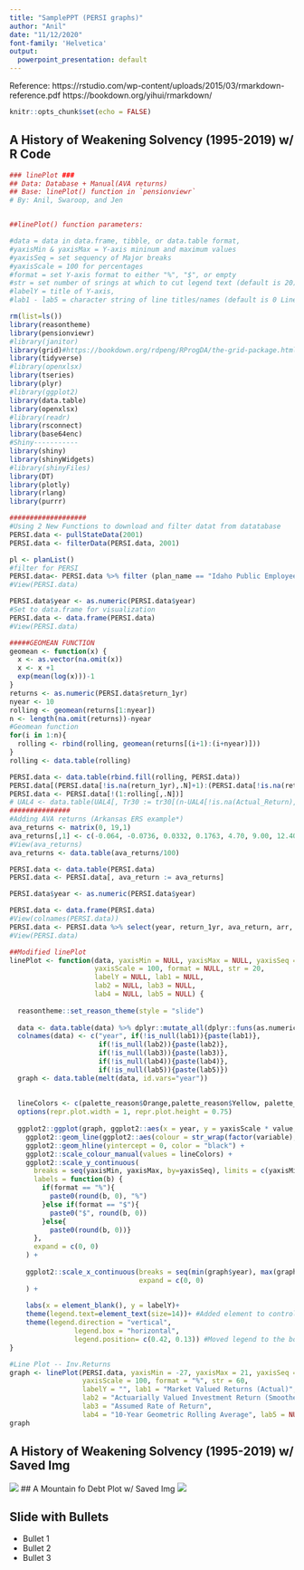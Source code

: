 ```yaml
---
title: "SamplePPT (PERSI graphs)"
author: "Anil"
date: "11/12/2020"
font-family: 'Helvetica'
output:
  powerpoint_presentation: default
---
```


Reference: https://rstudio.com/wp-content/uploads/2015/03/rmarkdown-reference.pdf
https://bookdown.org/yihui/rmarkdown/
```r
knitr::opts_chunk$set(echo = FALSE)
```

## A History of Weakening Solvency (1995-2019) w/ R Code
```r
### linePlot ###
## Data: Database + Manual(AVA returns)
## Base: linePlot() function in `pensionviewr`
# By: Anil, Swaroop, and Jen


##linePlot() function parameters:

#data = data in data.frame, tibble, or data.table format,
#yaxisMin & yaxisMax = Y-axis mininum and maximum values
#yaxisSeq = set sequency of Major breaks
#yaxisScale = 100 for percentages
#format = set Y-axis format to either "%", "$", or empty
#str = set number of srings at which to cut legend text (default is 20),
#labelY = title of Y-axis,
#lab1 - lab5 = character string of line titles/names (default is 0 Lines)

rm(list=ls())
library(reasontheme)
library(pensionviewr)
#library(janitor)
library(grid)#https://bookdown.org/rdpeng/RProgDA/the-grid-package.html
library(tidyverse)
#library(openxlsx)
library(tseries)
library(plyr)
#library(ggplot2)
library(data.table)
library(openxlsx)
#library(readr)
library(rsconnect)
library(base64enc)
#Shiny-----------
library(shiny)
library(shinyWidgets)
#library(shinyFiles)
library(DT)
library(plotly)
library(rlang)
library(purrr)

###################
#Using 2 New Functions to download and filter datat from datatabase
PERSI.data <- pullStateData(2001)
PERSI.data <- filterData(PERSI.data, 2001)

pl <- planList()
#filter for PERSI
PERSI.data<- PERSI.data %>% filter (plan_name == "Idaho Public Employee Retirement System")
#View(PERSI.data)

PERSI.data$year <- as.numeric(PERSI.data$year)
#Set to data.frame for visualization
PERSI.data <- data.frame(PERSI.data)
#View(PERSI.data)

#####GEOMEAN FUNCTION
geomean <- function(x) {
  x <- as.vector(na.omit(x))
  x <- x +1
  exp(mean(log(x)))-1 
}
returns <- as.numeric(PERSI.data$return_1yr)
nyear <- 10
rolling <- geomean(returns[1:nyear])
n <- length(na.omit(returns))-nyear
#Geomean function
for(i in 1:n){
  rolling <- rbind(rolling, geomean(returns[(i+1):(i+nyear)]))
}
rolling <- data.table(rolling)

PERSI.data <- data.table(rbind.fill(rolling, PERSI.data))
PERSI.data[(PERSI.data[!is.na(return_1yr),.N]+1):(PERSI.data[!is.na(return_1yr),.N]+rolling[,.N])]$V1<- PERSI.data[(1:rolling[,.N])]$V1
PERSI.data <- PERSI.data[!(1:rolling[,.N])]
# UAL4 <- data.table(UAL4[, Tr30 := tr30[(n-UAL4[!is.na(Actual_Return),.N]):last]])
###############
#Adding AVA returns (Arkansas ERS example*)
ava_returns <- matrix(0, 19,1)
ava_returns[,1] <- c(-0.064, -0.0736, 0.0332, 0.1763, 4.70, 9.00, 12.40, 8.00, -5.90, 2.00, 3.10, 4.50, 11.40, 13.80, 8.80, 8.20, 7.70, 5.80, 6.50)
#View(ava_returns)
ava_returns <- data.table(ava_returns/100)

PERSI.data <- data.table(PERSI.data)
PERSI.data <- PERSI.data[, ava_return := ava_returns]

PERSI.data$year <- as.numeric(PERSI.data$year)

PERSI.data <- data.frame(PERSI.data)
#View(colnames(PERSI.data))
PERSI.data <- PERSI.data %>% select(year, return_1yr, ava_return, arr, V1)
#View(PERSI.data)

##Modified linePlot
linePlot <- function(data, yaxisMin = NULL, yaxisMax = NULL, yaxisSeq = 5,
                     yaxisScale = 100, format = NULL, str = 20,
                     labelY = NULL, lab1 = NULL, 
                     lab2 = NULL, lab3 = NULL, 
                     lab4 = NULL, lab5 = NULL) {
  
  reasontheme::set_reason_theme(style = "slide")
  
  data <- data.table(data) %>% dplyr::mutate_all(dplyr::funs(as.numeric))
  colnames(data) <- c("year", if(!is_null(lab1)){paste(lab1)},
                      if(!is_null(lab2)){paste(lab2)},
                      if(!is_null(lab3)){paste(lab3)},
                      if(!is_null(lab4)){paste(lab4)},
                      if(!is_null(lab5)){paste(lab5)})
  graph <- data.table(melt(data, id.vars="year"))
  
  
  lineColors <- c(palette_reason$Orange,palette_reason$Yellow, palette_reason$SatBlue, palette_reason$LightGrey) #Updated palette to reason one
  options(repr.plot.width = 1, repr.plot.height = 0.75)
  
  ggplot2::ggplot(graph, ggplot2::aes(x = year, y = yaxisScale * value, group = variable)) +
    ggplot2::geom_line(ggplot2::aes(colour = str_wrap(factor(variable), str)), size = 1.5) + #Added str_wrap(to cut legend text)
    ggplot2::geom_hline(yintercept = 0, color = "black") +
    ggplot2::scale_colour_manual(values = lineColors) +
    ggplot2::scale_y_continuous(
      breaks = seq(yaxisMin, yaxisMax, by=yaxisSeq), limits = c(yaxisMin, yaxisMax), #added limits and expanded break scale
      labels = function(b) {
        if(format == "%"){
          paste0(round(b, 0), "%")
        }else if(format == "$"){
          paste0("$", round(b, 0))
        }else{
          paste0(round(b, 0))}
      },
      expand = c(0, 0)
    ) +
    
    ggplot2::scale_x_continuous(breaks = seq(min(graph$year), max(graph$year), by = 2), #added blank years
                                expand = c(0, 0)
    ) +
    
    labs(x = element_blank(), y = labelY)+
    theme(legend.text=element_text(size=14))+ #Added element to control legend font size
    theme(legend.direction = "vertical",
                legend.box = "horizontal",
                legend.position= c(0.42, 0.13)) #Moved legend to the bottom
}

#Line Plot -- Inv.Returns
graph <- linePlot(PERSI.data, yaxisMin = -27, yaxisMax = 21, yaxisSeq = 3,
                  yaxisScale = 100, format = "%", str = 60,
                  labelY = "", lab1 = "Market Valued Returns (Actual)", 
                  lab2 = "Actuarially Valued Investment Return (Smoothed by Plan)", 
                  lab3 = "Assumed Rate of Return", 
                  lab4 = "10-Year Geometric Rolling Average", lab5 = NULL)
graph
```
  
## A History of Weakening Solvency (1995-2019) w/ Saved Img
![](graphs/Inv.Returns.PERSI.jpeg)
## A Mountain fo Debt Plot w/ Saved Img
![](PERSI.debptPlot2.jpeg)

## Slide with Bullets

- Bullet 1
- Bullet 2
- Bullet 3
